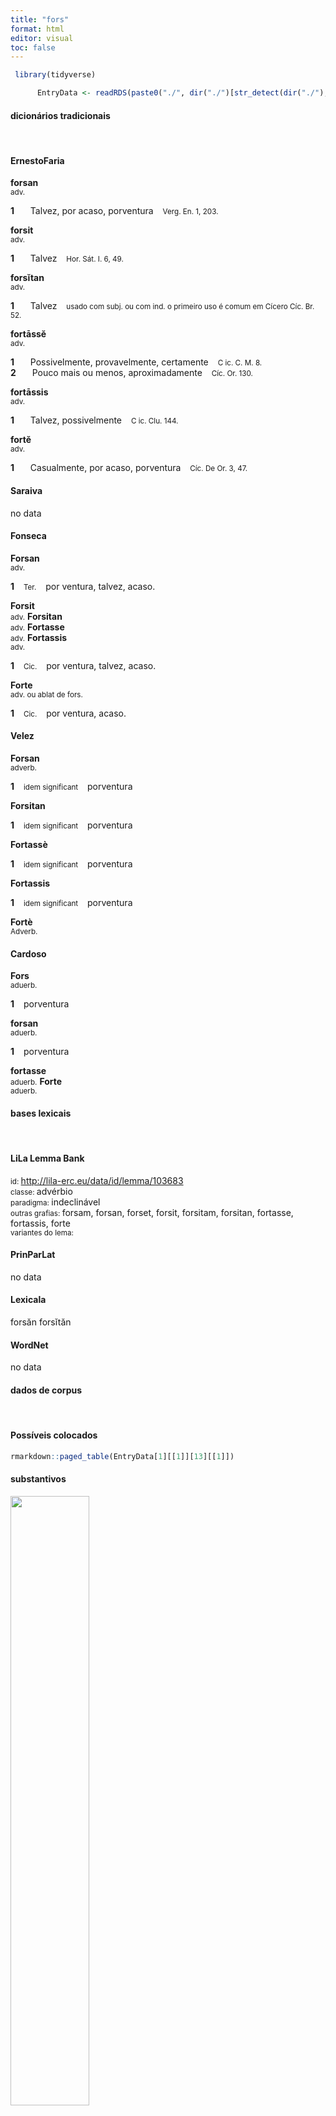 ```yaml
---
title: "fors"
format: html
editor: visual
toc: false
---
```



```r
 library(tidyverse) 

      EntryData <- readRDS(paste0("./", dir("./")[str_detect(dir("./"), "_xx102-111-114-115xx_.rds")]))

```


#### dicionários tradicionais

&emsp;




::: panel-tabset

#### ErnestoFaria

<b>forsan</b> <br> <small>adv.</small> <br> <small></small>   <p> <b>1</b> &ensp; <small></small> &ensp; Talvez, por acaso, porventura &ensp; <small>Verg. En. 1, 203.</small> </p> 
 <b>forsit</b> <br> <small>adv.</small> <br> <small></small>   <p> <b>1</b> &ensp; <small></small> &ensp; Talvez &ensp; <small>Hor. Sát. I. 6, 49.</small> </p> 
 <b>forsĭtan</b> <br> <small>adv.</small> <br> <small></small>   <p> <b>1</b> &ensp; <small></small> &ensp; Talvez &ensp; <small>usado com subj. ou com ind. o primeiro uso é comum em Cícero Cíc. Br. 52.</small> </p> 
 <b>fortāssĕ</b> <br> <small>adv.</small> <br> <small></small>   <p> <b>1</b> &ensp; <small></small> &ensp; Possivelmente, provavelmente, certamente &ensp; <small>C ic. C. M. 8.</small> <br> <b>2</b> &ensp; <small></small> &ensp; Pouco mais ou menos, aproximadamente &ensp; <small>Cíc. Or. 130.</small> </p> 
 <b>fortāssis</b> <br> <small>adv.</small> <br> <small></small>   <p> <b>1</b> &ensp; <small></small> &ensp; Talvez, possivelmente &ensp; <small>C ic. Clu. 144.</small> </p> 
 <b>fortĕ</b> <br> <small>adv.</small> <br> <small></small>   <p> <b>1</b> &ensp; <small></small> &ensp; Casualmente, por acaso, porventura &ensp; <small>Cíc. De Or. 3, 47.</small> </p>




#### Saraiva

no data




#### Fonseca

<b>Forsan</b> <br> <small>adv.</small>   <p> <b>1</b> &ensp; <small>Ter.</small> &ensp; por ventura, talvez, acaso. </p> 
 <b>Forsit</b> <br> <small>adv.</small> 
 <b>Forsitan</b> <br> <small>adv.</small> 
 <b>Fortasse</b> <br> <small>adv.</small> 
 <b>Fortassis</b> <br> <small>adv.</small>   <p> <b>1</b> &ensp; <small>Cic.</small> &ensp; por ventura, talvez, acaso. </p> 
 <b>Forte</b> <br> <small>adv. ou ablat de fors.</small>   <p> <b>1</b> &ensp; <small>Cic.</small> &ensp; por ventura, acaso. </p>




#### Velez

<b>Forsan</b> <br> <small>adverb.</small>   <p> <b>1</b> &ensp; <small>idem significant</small> &ensp; porventura </p> 
 <b>Forsitan</b>   <p> <b>1</b> &ensp; <small>idem significant</small> &ensp; porventura </p> 
 <b>Fortassè</b>   <p> <b>1</b> &ensp; <small>idem significant</small> &ensp; porventura </p> 
 <b>Fortassis</b>   <p> <b>1</b> &ensp; <small>idem significant</small> &ensp; porventura </p> 
 <b>Fortè</b> <br> <small>Adverb.</small>




#### Cardoso

<b>Fors</b> <br> <small>aduerb.</small>   <p> <b>1</b> &ensp; porventura </p> 
 <b>forsan</b> <br> <small>aduerb.</small>   <p> <b>1</b> &ensp; porventura </p> 
 <b>fortasse</b> <br> <small>aduerb.</small> 
 <b>Forte</b> <br> <small>aduerb.</small>


:::



#### bases lexicais

&emsp;






::: panel-tabset

#### LiLa Lemma Bank

<small> id: </small> <a href=' http://lila-erc.eu/data/id/lemma/103683 ' target="_blank"> http://lila-erc.eu/data/id/lemma/103683 </a> <br>
<small> classe: </small> advérbio    <br>
<small> paradigma: </small> indeclinável <br>
<small> outras grafias: </small> forsam, forsan, forset, forsit, forsitam, forsitan, fortasse, fortassis, forte <br>
<small> variantes do lema: </small>  <br>





#### PrinParLat

no data




#### Lexicala

forsăn 
 forsĭtăn




#### WordNet

no data


:::



#### dados de corpus

&emsp;




::: panel-tabset

#### Possíveis colocados

```r

rmarkdown::paged_table(EntryData[1][[1]][13][[1]])

```


#### substantivos

![](./Media/wordcloud__xx102-111-114-115xx__BY_collocate_scoreSUBST.webp){width=50% fig-alt='This chart plots collocate by scoreSUBST, for the headword fors here are all the values plotted: collocate: nisi; scoreSUBST: 0. collocate: fallo; scoreSUBST: 0. collocate: adolescens; scoreSUBST: 0. collocate: aliquis; scoreSUBST: 0. collocate: pro; scoreSUBST: 0. collocate: uolo; scoreSUBST: 0. collocate: multus; scoreSUBST: 0. collocate: dico; scoreSUBST: 0. collocate: ne; scoreSUBST: 0. collocate: si; scoreSUBST: 0. collocate: uos; scoreSUBST: 0. collocate: quis; scoreSUBST: 0. collocate: ego; scoreSUBST: 0'}




#### adjetivos

![](./Media/wordcloud__xx102-111-114-115xx__BY_collocate_scoreADJ.webp){width=50% fig-alt='This chart plots collocate by scoreADJ, for the headword fors here are all the values plotted: collocate: nisi; scoreADJ: 0. collocate: fallo; scoreADJ: 0. collocate: adolescens; scoreADJ: 2. collocate: aliquis; scoreADJ: 0. collocate: pro; scoreADJ: 0. collocate: uolo; scoreADJ: 0. collocate: multus; scoreADJ: 0. collocate: dico; scoreADJ: 0. collocate: ne; scoreADJ: 0. collocate: si; scoreADJ: 0. collocate: uos; scoreADJ: 0. collocate: quis; scoreADJ: 0. collocate: ego; scoreADJ: 0'}




#### verbos

![](./Media/wordcloud__xx102-111-114-115xx__BY_collocate_scoreVERBO.webp){width=50% fig-alt='This chart plots collocate by scoreVERBO, for the headword fors here are all the values plotted: collocate: nisi; scoreVERBO: 0. collocate: fallo; scoreVERBO: 2. collocate: adolescens; scoreVERBO: 0. collocate: aliquis; scoreVERBO: 0. collocate: pro; scoreVERBO: 0. collocate: uolo; scoreVERBO: 2. collocate: multus; scoreVERBO: 0. collocate: dico; scoreVERBO: 2. collocate: ne; scoreVERBO: 0. collocate: si; scoreVERBO: 0. collocate: uos; scoreVERBO: 0. collocate: quis; scoreVERBO: 0. collocate: ego; scoreVERBO: 0'}




#### advérbios

![](./Media/wordcloud__xx102-111-114-115xx__BY_collocate_scoreADV.webp){width=50% fig-alt='This chart plots collocate by scoreADV, for the headword fors here are all the values plotted: collocate: nisi; scoreADV: 0. collocate: fallo; scoreADV: 0. collocate: adolescens; scoreADV: 0. collocate: aliquis; scoreADV: 0. collocate: pro; scoreADV: 0. collocate: uolo; scoreADV: 0. collocate: multus; scoreADV: 0. collocate: dico; scoreADV: 0. collocate: ne; scoreADV: 0. collocate: si; scoreADV: 0. collocate: uos; scoreADV: 0. collocate: quis; scoreADV: 0. collocate: ego; scoreADV: 0'}




#### preposições e conjunções

![](./Media/wordcloud__xx102-111-114-115xx__BY_collocate_scoreFUNC.webp){width=50% fig-alt='This chart plots collocate by scoreFUNC, for the headword fors here are all the values plotted: collocate: nisi; scoreFUNC: 40. collocate: fallo; scoreFUNC: 0. collocate: adolescens; scoreFUNC: 0. collocate: aliquis; scoreFUNC: 0. collocate: pro; scoreFUNC: 20. collocate: uolo; scoreFUNC: 0. collocate: multus; scoreFUNC: 0. collocate: dico; scoreFUNC: 0. collocate: ne; scoreFUNC: 20. collocate: si; scoreFUNC: 20. collocate: uos; scoreFUNC: 0. collocate: quis; scoreFUNC: 0. collocate: ego; scoreFUNC: 0'}


:::



::: panel-tabset

#### ExemplosTraduzidos

<p> dices <b>fortasse</b> <br> <small> Cic.Att.2.19.1 <br> Dirás talvez. <small> [JDD] </small> </small> </p>
; <p> et multa <b>fortasse</b> quae uolt <br> <small> Cic.Sen.25 <br> E talvez muitas coisas que quer! <small> [JDD] </small> </small> </p>
; <p> nisi <b>forte</b> fallor feminas ferrum decet <br> <small> Sen.Ag.960 <br> Se acaso não estou enganada, a espada convém às mulheres. <small> [JDD] </small> </small> </p>
; <p> <b>fortasse</b> autem et desinent si intermittendi consuetudinem fecerint <br> <small> Sen.Ep.29.8 <br> por outro lado, talvez até cessem, se criarem o hábito de interromper-se. <small> [JDD] </small> </small> </p>
; <p> quam vellem Romae esses si <b>forte</b> non es <br> <small> Cic.Att.5.18.1 <br> Como eu queria que estivesses em Roma, se acaso não estás! <small> [JDD] </small> </small> </p>
; <p> sunt alii plures <b>fortasse</b> sed mea memoria dilabuntur <br> <small> Cic.Phil.13.11.9 <br> Há outros muitos talvez, mas escapam de minha memória. <small> [JDD] </small> </small> </p>
; <p> ego <b>fortasse</b> τυφλώττω et nimium τῷ καλῷ προσπέπονθα <br> <small> Cic.Att.2.19.1 <br> Eu talvez estou cego e me inclino demais para o honesto. <small> [JDD] </small> </small> </p>
; <p> nisi <b>forte</b> contemnitis Lucium ego ne Gaium quidem <br> <small> Cic.Phil.7.16.5 <br> A menos que, por acaso, menosprezais Lúcio; eu, nem mesmo Caio. <small> [JDD] </small> </small> </p>
; <p> is fuit princeps ne tu <b>forte</b> aliquem nostrum putes <br> <small> Cic.Att.1.13.3 <br> (ele foi o primeiro, não vás tu pensar por acaso que foi alguém dos nossos). <small> [JDD] </small> </small> </p>
; <p> <b>fortasse</b> pro me uenit et mors ista uitam honestabit <br> <small> Sen.Ep.13.14 <br> talvez venha para o meu bem, e essa morte honrará a minha vida”. <small> [JDD] </small> </small> </p>
; <p> ortum quidem amicitiae uidetis nisi quid ad haec <b>forte</b> uultis <br> <small> Cic.Amici.32 <br> Vedes, na verdade, o nascimento da amizade, a não ser que por acaso queirais acrescentar algo a essas coisas. <small> [JDD] </small> </small> </p>
; <p> est enim ab aliquo adulescente <b>fortasse</b> non tam insulso quam inuerecundo <br> <small> Cic.Cael.69 <br> pois o foi por algum jovem talvez não tão sem graça quanto sem-vergonha. <small> [JDD, de outra edição] </small> </small> </p>
; <p> in quo maxime laborandum est ne <b>forte</b> ea uobis quae diligentissime prouidenda sunt contemnenda esse uideantur <br> <small> Cic.Man.20 <br> Nisso é preciso tomar cuidado sobretudo para que não pareça que devam ser desprezadas por vós essas medidas que devem ser providenciadas com a maior diligência. <small> [JDD] </small> </small> </p>





#### Frequência por autor

![](./Media/barchart__xx102-111-114-115xx__lemma_BY_author_Frequencies.webp){width=50% fig-alt='This charts plots the frequency of lemma by author_Frequencies. The Vergilius subcorpus registers the highest normalized frequency, with the value of 9.65 and an absolute frequency of 5. The Phaedrus subcorpus follows, with a normalized frequency of 9.11 and an absolute frequency of 6. the subcorpus with the least normalized frequency is Suetonius with the normalized value of 0 and an absolute freqeuncy of 0. here are all the values: subcorpus: Caesar ; normalized frequency: 2 ; absolute frequency: 0.755344059218974. subcorpus: Cicero ; normalized frequency: 111 ; absolute frequency: 6.91485385362936. subcorpus: Horatius ; normalized frequency: 9 ; absolute frequency: 7.99218541870171. subcorpus: Ovidius ; normalized frequency: 1 ; absolute frequency: 1.71585449553878. subcorpus: Phaedrus ; normalized frequency: 6 ; absolute frequency: 9.10885076666161. subcorpus: Sallustius ; normalized frequency: 2 ; absolute frequency: 1.85511548093869. subcorpus: Seneca ; normalized frequency: 19 ; absolute frequency: 3.54603310875124. subcorpus: Suetonius ; normalized frequency: 0 ; absolute frequency: 0. subcorpus: Tacitus ; normalized frequency: 1 ; absolute frequency: 3.43288705801579. subcorpus: Vergilius ; normalized frequency: 5 ; absolute frequency: 9.65250965250965. subcorpus: Hieronymus ; normalized frequency: 0 ; absolute frequency: 0'}




#### Frequência por gênero

![](./Media/barchart__xx102-111-114-115xx__lemma_BY_genre_Frequencies.webp){width=50% fig-alt='This charts plots the frequency of lemma by genre_Frequencies. The Poesia.épica subcorpus registers the highest normalized frequency, with the value of 9.65 and an absolute frequency of 5. The Poesia.lírica subcorpus follows, with a normalized frequency of 8.41 and an absolute frequency of 10. the subcorpus with the least normalized frequency is Prosa.ficcional with the normalized value of 0 and an absolute freqeuncy of 0. here are all the values: subcorpus: Prosa.histórica ; normalized frequency: 5 ; absolute frequency: 1.21716692227172. subcorpus: Prosa.filosófica ; normalized frequency: 28 ; absolute frequency: 4.61277408938897. subcorpus: Prosa.oratória ; normalized frequency: 74 ; absolute frequency: 7.10493216710032. subcorpus: Prosa.epistolográfica ; normalized frequency: 25 ; absolute frequency: 6.6244468586873. subcorpus: Poesia.lírica ; normalized frequency: 10 ; absolute frequency: 8.4125515268781. subcorpus: Poesia.didática ; normalized frequency: 6 ; absolute frequency: 5.08949020273136. subcorpus: Poesia.trágica ; normalized frequency: 3 ; absolute frequency: 2.60597637248089. subcorpus: Poesia.épica ; normalized frequency: 5 ; absolute frequency: 9.65250965250965. subcorpus: Prosa.ficcional ; normalized frequency: 0 ; absolute frequency: 0'}




#### Frequência por século

![](./Media/barchart__xx102-111-114-115xx__lemma_BY_period_Frequencies.webp){width=50% fig-alt='This charts plots the frequency of lemma by period_Frequencies. The I.a.C. subcorpus registers the highest normalized frequency, with the value of 6.05 and an absolute frequency of 130. The I.a.C. subcorpus follows, with a normalized frequency of 6.05 and an absolute frequency of 130. the subcorpus with the least normalized frequency is IV.d.C. with the normalized value of 0 and an absolute freqeuncy of 0. here are all the values: subcorpus: I.a.C. ; normalized frequency: 130 ; absolute frequency: 6.05073306958343. subcorpus: I.d.C. ; normalized frequency: 25 ; absolute frequency: 3.82438427413186. subcorpus: II.d.C. ; normalized frequency: 1 ; absolute frequency: 2.61780104712042. subcorpus: IV.d.C. ; normalized frequency: 0 ; absolute frequency: 0'}


:::

